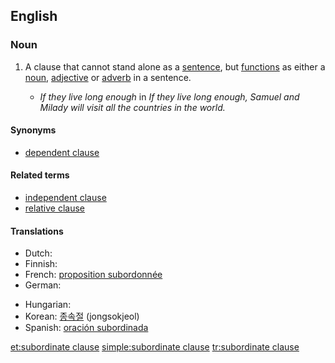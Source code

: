 ==English==

===Noun===
{{en-noun|sg=[[subordinate]] [[clause]]}}

# {{grammar}} A clause that cannot stand alone as a [[sentence]], but [[function]]s as either a [[noun]], [[adjective]] or [[adverb]] in a sentence.
#* ''If they live long enough'' in ''If they live long enough, Samuel and Milady will visit all the countries in the world.''

====Synonyms====
* [[dependent clause]]

====Related terms====
* [[independent clause]]
* [[relative clause]]

====Translations====
{{trans-top|a clause that cannot stand alone}}
* Dutch: {{t+|nl|bijzin|m}}
* Finnish: {{t-|fi|sivulause}}
* French: [[proposition subordonnée]] {{f}}
* German: {{t+|de|Nebensatz|m}}
{{trans-mid}}
* Hungarian: {{t|hu|alárendelt mondat}}
* Korean: [[종속절]] (jongsokjeol)
* Spanish: [[oración subordinada]] {{f}}
{{trans-bottom}}

[[et:subordinate clause]]
[[simple:subordinate clause]]
[[tr:subordinate clause]]